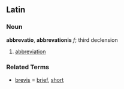 ==Latin==

===Noun===
'''abbrevatio''', '''abbrevationis''' ''f''; third declension

# [[abbreviation]]

===Related Terms===
*[[brevis]] = [[brief]], [[short]]